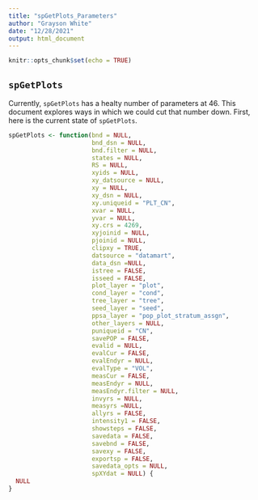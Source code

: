 ```yaml
---
title: "spGetPlots_Parameters"
author: "Grayson White"
date: "12/28/2021"
output: html_document
---
```


```r
knitr::opts_chunk$set(echo = TRUE)
```

## `spGetPlots`

Currently, `spGetPlots` has a healty number of parameters at 46. This document explores ways in which we could cut that number down. First, here is the current state of `spGetPlots`.

```r
spGetPlots <- function(bnd = NULL, 
                       bnd_dsn = NULL, 
                       bnd.filter = NULL, 
                       states = NULL, 
                       RS = NULL, 
                       xyids = NULL, 
                       xy_datsource = NULL, 
                       xy = NULL, 
                       xy_dsn = NULL, 
                       xy.uniqueid = "PLT_CN", 
                       xvar = NULL, 
                       yvar = NULL, 
                       xy.crs = 4269, 
                       xyjoinid = NULL, 
                       pjoinid = NULL, 
                       clipxy = TRUE, 
                       datsource = "datamart", 
                       data_dsn =NULL, 
                       istree = FALSE, 
                       isseed = FALSE, 
                       plot_layer = "plot", 
                       cond_layer = "cond", 
                       tree_layer = "tree", 
                       seed_layer = "seed", 
                       ppsa_layer = "pop_plot_stratum_assgn", 
                       other_layers = NULL, 
                       puniqueid = "CN", 
                       savePOP = FALSE, 
                       evalid = NULL, 
                       evalCur = FALSE, 
                       evalEndyr = NULL, 
                       evalType = "VOL", 
                       measCur = FALSE, 
                       measEndyr = NULL, 
                       measEndyr.filter = NULL, 
                       invyrs = NULL, 
                       measyrs =NULL, 
                       allyrs = FALSE, 
                       intensity1 = FALSE, 
                       showsteps = FALSE, 
                       savedata = FALSE, 
                       savebnd = FALSE, 
                       savexy = FALSE, 
                       exportsp = FALSE, 
                       savedata_opts = NULL,
                       spXYdat = NULL) {
  NULL
}
```

